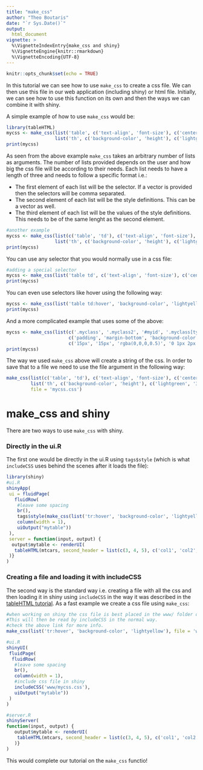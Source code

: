 ---
title: "make_css"
author: "Theo Boutaris"
date: "`r Sys.Date()`"
output: 
  html_document
vignette: >
  %\VignetteIndexEntry{make_css and shiny}
  %\VignetteEngine{knitr::rmarkdown}
  %\VignetteEncoding{UTF-8}
---

```{r setup, include=FALSE}
knitr::opts_chunk$set(echo = TRUE)
```

In this tutorial we can see how to use `make_css` to create a css file. We can then use this file
in our web application (including shiny) or html file. Initially, we can see how to use this 
function on its own and then the ways we can combine it with shiny.

A simple example of how to use `make_css` would be:

```{r basic, echo = TRUE}
library(tableHTML)
mycss <- make_css(list('table', c('text-align', 'font-size'), c('center', '20px')),
                  list('th', c('background-color', 'height'), c('lightgreen', '30px')))
print(mycss)

```

As seen from the above example `make_css` takes an arbitrary number of lists as arguments. 
The number of lists provided depends on the user and how big the css file will be according to their
needs. Each list needs to have a length of three and needs to follow a specific format i.e.:

* The first element of each list will be the selector. If a vector is provided then the selectors
  will be comma separated.
* The second element of each list will be the style definitions. This can be a vector as well.
* The third element of each list will be the values of the style definitions. This needs to be
  of the same lenght as the second element.
  
```{r example 1}
#another example
mycss <- make_css(list(c('table', 'td'), c('text-align', 'font-size'), c('center', '20px')),
                  list('th', c('background-color', 'height'), c('lightgreen', '30px')))
print(mycss)
```

You can use any selector that you would normally use in a css file:

```{r example 2}
#adding a special selector
mycss <- make_css(list('table td', c('text-align', 'font-size'), c('center', '20px')))
print(mycss)
```

You can even use selectors like hover using the following way:

```{r example 3}
mycss <- make_css(list('table td:hover', 'background-color', 'lightyellow'))
print(mycss)
```

And a more complicated example that uses some of the above:

```{r example 4}
mycss <- make_css(list(c('.myclass', '.myclass2', '#myid', '.myclass[type="text"]'), 
                       c('padding', 'margin-bottom', 'background-color', 'box-shadow'),
                       c('15px', '15px', 'rgba(0,0,0,0.5)', '0 1px 2px #ccc, inset 0 1px 0 #fff')))
print(mycss)
```

The way we used `make_css` above will create a string of the css. In order to save that to a file
we need to use the file argument in the following way:

```{r saving to file, eval = FALSE}
make_css(list(c('table', 'td'), c('text-align', 'font-size'), c('center', '20px')),
         list('th', c('background-color', 'height'), c('lightgreen', '30px')),
         file = 'mycss.css')
```

# make_css and shiny
 
There are two ways to use `make_css` with shiny. 

### Directly in the ui.R

The first one would be directly in the ui.R using `tags$style` (which is what `includeCSS` uses 
behind the scenes after it loads the file):

```{r shiny css, eval = FALSE}
library(shiny)
#ui.R
shinyApp(
 ui = fluidPage(
   fluidRow(
    #leave some spacing
    br(),
    tags$style(make_css(list('tr:hover', 'background-color', 'lightyellow'))),
    column(width = 1),
    uiOutput("mytable"))
 ), 
 server = function(input, output) {
  output$mytable <- renderUI( 
   tableHTML(mtcars, second_header = list(c(3, 4, 5), c('col1', 'col2', 'col3')))
 )}
)
```

### Creating a file and loading it with includeCSS

The second way is the standard way i.e. creating a file with all the css and then loading it in 
shiny using `includeCSS` in the way it was described in the 
[tableHTML tutorial](https://lyzander.github.io/tableHTML/#shiny-and-css). As a fast example we 
create a css file using `make_css`:

```{r shiny css 2, eval = FALSE}
#when working on shiny the css file is best placed in the www/ folder of the shiny app.
#This will then be read by includeCSS in the normal way.
#check the above link for more info.
make_css(list('tr:hover', 'background-color', 'lightyellow'), file = 'www/mycss.css')
```

```{r shiny app with includeCSS, eval = FALSE}
#ui.R
shinyUI(
 fluidPage(
  fluidRow(
   #leave some spacing
   br(),
   column(width = 1),
   #include css file in shiny
   includeCSS('www/mycss.css'),
   uiOutput("mytable"))
 )
)

#server.R
shinyServer(
function(input, output) {
   output$mytable <- renderUI( 
    tableHTML(mtcars, second_header = list(c(3, 4, 5), c('col1', 'col2', 'col3')))
   )}
)
```

This would complete our tutorial on the `make_css` functio!
